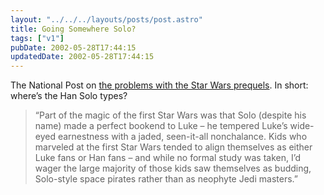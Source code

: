 ```yaml
---
layout: "../../../layouts/posts/post.astro"
title: Going Somewhere Solo?
tags: ["v1"]
pubDate: 2002-05-28T17:44:15
updatedDate: 2002-05-28T17:44:15
---
```


The National Post on [the problems with the Star Wars prequels][1]. In short: where&#8217;s the Han Solo types?

> &#8220;Part of the magic of the first Star Wars was that Solo (despite his name) made a perfect bookend to Luke &#8211; he tempered Luke&#8217;s wide-eyed earnestness with a jaded, seen-it-all nonchalance. Kids who marveled at the first Star Wars tended to align themselves as either Luke fans or Han fans &#8211; and while no formal study was taken, I&#8217;d wager the large majority of those kids saw themselves as budding, Solo-style space pirates rather than as neophyte Jedi masters.&#8221;

[1]: http://nationalpost.com/search/story.html?f=/stories/20020525/299070.html "The National Post: Han Solo, missing in action"
